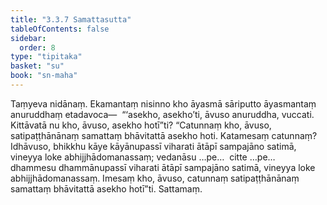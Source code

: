 ```yaml
---
title: "3.3.7 Samattasutta"
tableOfContents: false
sidebar:
  order: 8
type: "tipitaka"
basket: "su"
book: "sn-maha"
---
```



<DynamicBreadcrumb />

<Division number="393" book="sn-maha">

<Paragraph number="884" book="sn-maha">
Taṃyeva nidānaṃ. Ekamantaṃ nisinno kho āyasmā sāriputto āyasmantaṃ anuruddhaṃ etadavoca—  “‘asekho, asekho’ti, āvuso anuruddha, vuccati. Kittāvatā nu kho, āvuso, asekho hotī”ti? “Catunnaṃ kho, āvuso, satipaṭṭhānānaṃ samattaṃ bhāvitattā asekho hoti.
</Paragraph>

<Paragraph number="885" book="sn-maha">
Katamesaṃ catunnaṃ? Idhāvuso, bhikkhu kāye kāyānupassī viharati ātāpī sampajāno satimā, vineyya loke abhijjhādomanassaṃ; vedanāsu …pe…  citte …pe…  dhammesu dhammānupassī viharati ātāpī sampajāno satimā, vineyya loke abhijjhādomanassaṃ. Imesaṃ kho, āvuso, catunnaṃ satipaṭṭhānānaṃ samattaṃ bhāvitattā asekho hotī”ti.

</Paragraph>
</Division>

<Paragraph number="886" type="center" book="sn-maha">
Sattamaṃ.
</Paragraph>